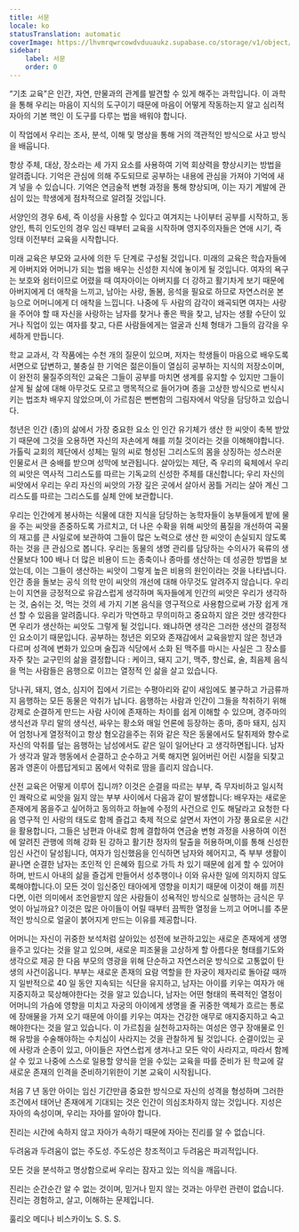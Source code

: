 ```yaml
---
title: 서문
locale: ko
statusTranslation: automatic
coverImage: https://lhvmrqwrcowdvduuaukz.supabase.co/storage/v1/object/public/strapi-uploads/small_cover-educacion-fundamental.webp-2d51a7828a2b1309555be27f7e2a61a0.webp
sidebar:
    label: 서문
    order: 0
---
```

“기초 교육"은 인간, 자연, 만물과의 관계를 발견할 수 있게 해주는 과학입니다. 이 과학을 통해 우리는 마음이 지식의 도구이기 때문에 마음이 어떻게 작동하는지 알고 심리적 자아의 기본 핵인 이 도구를 다루는 법을 배워야 합니다.

이 작업에서 우리는 조사, 분석, 이해 및 명상을 통해 거의 객관적인 방식으로 사고 방식을 배웁니다.

항상 주체, 대상, 장소라는 세 가지 요소를 사용하여 기억 회상력을 향상시키는 방법을 알려줍니다. 기억은 관심에 의해 주도되므로 공부하는 내용에 관심을 가져야 기억에 새겨 넣을 수 있습니다. 기억은 연금술적 변형 과정을 통해 향상되며, 이는 자기 계발에 관심이 있는 학생에게 점차적으로 알려질 것입니다.

서양인의 경우 6세, 즉 이성을 사용할 수 있다고 여겨지는 나이부터 공부를 시작하고, 동양인, 특히 인도인의 경우 임신 때부터 교육을 시작하며 영지주의자들은 연애 시기, 즉 잉태 이전부터 교육을 시작합니다.

미래 교육은 부모와 교사에 의한 두 단계로 구성될 것입니다. 미래의 교육은 학습자들에게 아버지와 어머니가 되는 법을 배우는 신성한 지식에 놓이게 될 것입니다. 여자의 욕구는 보호와 쉼터이므로 어렸을 때 여자아이는 아버지를 더 강하고 활기차게 보기 때문에 아버지에게 더 애착을 느끼고, 남아는 사랑, 돌봄, 응석을 필요로 하므로 자연스러운 본능으로 어머니에게 더 애착을 느낍니다. 나중에 두 사람의 감각이 왜곡되면 여자는 사랑을 주어야 할 때 자신을 사랑하는 남자를 찾거나 좋은 짝을 찾고, 남자는 생활 수단이 있거나 직업이 있는 여자를 찾고, 다른 사람들에게는 얼굴과 신체 형태가 그들의 감각을 우세하게 만듭니다.

학교 교과서, 각 작품에는 수천 개의 질문이 있으며, 저자는 학생들이 마음으로 배우도록 서면으로 답변하고, 불충실 한 기억은 젊은이들이 열심히 공부하는 지식의 저장소이며,이 완전히 물질주의적인 교육은 그들이 공부를 마치면 생계를 유지할 수 있지만 그들이 살게 될 삶에 대해 아무것도 모르고 맹목적으로 들어가며 종을 고상한 방식으로 번식시키는 법조차 배우지 않았으며,이 가르침은 뻔뻔함의 그림자에서 악당을 담당하고 있습니다.

청년은 인간 (종)의 삶에서 가장 중요한 요소 인 인간 유기체가 생산 한 씨앗이 축복 받았기 때문에 그것을 오용하면 자신의 자손에게 해를 끼칠 것이라는 것을 이해해야합니다. 가톨릭 교회의 제단에서 성체는 밀의 씨로 형성된 그리스도의 몸을 상징하는 성스러운 인물로서 큰 숭배를 받으며 성막에 보관됩니다. 살아있는 제단, 즉 우리의 육체에서 우리의 씨앗은 역사적 그리스도를 따르는 기독교의 신성한 주체를 대신합니다; 우리 자신의 씨앗에서 우리는 우리 자신의 씨앗의 가장 깊은 곳에서 살아서 꿈틀 거리는 살아 계신 그리스도를 따르는 그리스도를 실체 안에 보관합니다.

우리는 인간에게 봉사하는 식물에 대한 지식을 담당하는 농학자들이 농부들에게 밭에 물을 주는 씨앗을 존중하도록 가르치고, 더 나은 수확을 위해 씨앗의 품질을 개선하여 곡물의 재고를 큰 사일로에 보관하여 그들이 많은 노력으로 생산 한 씨앗이 손실되지 않도록하는 것을 큰 관심으로 봅니다. 우리는 동물의 생명 관리를 담당하는 수의사가 육류의 생산물보다 100 배나 더 많은 비용이 드는 종축이나 종마를 생산하는 데 성공한 방법을 보았는데, 이는 그들이 생산하는 씨앗이 그렇게 높은 비용의 원인이라는 것을 나타냅니다. 인간 종을 돌보는 공식 의학 만이 씨앗의 개선에 대해 아무것도 알려주지 않습니다. 우리는이 지연을 긍정적으로 유감스럽게 생각하며 독자들에게 인간의 씨앗은 우리가 생각하는 것, 숨쉬는 것, 먹는 것의 세 가지 기본 음식을 영구적으로 사용함으로써 가장 쉽게 개선 할 수 있음을 알려줍니다. 우리가 막연하고 무의미하고 중요하지 않은 것만 생각한다면 우리가 생산하는 씨앗도 그렇게 될 것입니다. 왜냐하면 생각은 그러한 생산의 결정적인 요소이기 때문입니다. 공부하는 청년은 외모와 존재감에서 교육을받지 않은 청년과 다르며 성격에 변화가 있으며 술집과 식당에서 소화 된 맥주를 마시는 사실은 그 장소를 자주 찾는 교구민의 삶을 결정합니다 : 케이크, 돼지 고기, 맥주, 향신료, 술, 최음제 음식을 먹는 사람들은 음행으로 이끄는 열정적 인 삶을 살고 있습니다.

당나귀, 돼지, 염소, 심지어 집에서 기르는 수평아리와 같이 새임에도 불구하고 가금류까지 음행하는 모든 동물은 악취가 납니다. 음행하는 사람과 인간이 그들을 착취하기 위해 강제로 순결하게 만드는 사람 사이에 존재하는 차이를 쉽게 이해할 수 있으며, 경주마의 생식선과 무리 말의 생식선, 싸우는 황소와 매일 언론에 등장하는 종마, 종마 돼지, 심지어 엄청나게 열정적이고 항상 혐오감을주는 쥐와 같은 작은 동물에서도 탈취제와 향수로 자신의 악취를 덮는 음행하는 남성에서도 같은 일이 일어난다 고 생각하면됩니다. 남자가 생각과 말과 행동에서 순결하고 순수하고 거룩 해지면 잃어버린 어린 시절을 되찾고 몸과 영혼이 아름답게되고 몸에서 악취로 땀을 흘리지 않습니다.

산전 교육은 어떻게 이루어 집니까? 이것은 순결을 따르는 부부, 즉 무자비하고 일시적인 쾌락으로 씨앗을 잃지 않는 부부 사이에서 다음과 같이 발생합니다: 배우자는 새로운 존재에게 몸을주고 싶어하고 동의하고 하늘에 수정의 사건으로 인도 해달라고 요청한 다음 영구적 인 사랑의 태도로 함께 즐겁고 축제 적으로 살면서 자연이 가장 풍요로운 시간을 활용합니다, 그들은 남편과 아내로 함께 결합하여 연금술 변형 과정을 사용하여 이전에 알려진 관행에 의해 강화 된 강하고 활기찬 정자의 탈출을 허용하며,이를 통해 신성한 임신 사건이 달성됩니다, 여자가 임신했음을 인식하면 남자와 헤어지고, 즉 부부 생활이 끝나면 순결한 남자는 초인적 인 은혜와 힘으로 가득 차 있기 때문에 쉽게 할 수 있어야하며, 반드시 아내의 삶을 즐겁게 만들어서 성추행이나 이와 유사한 일에 의지하지 않도록해야합니다.이 모든 것이 임신중인 태아에게 영향을 미치기 때문에 이것이 해를 끼친다면, 이런 의미에서 조언을받지 않은 사람들이 성욕적인 방식으로 실행하는 금식은 무엇이 아닐까요? 이것은 많은 아이들이 어릴 때부터 끔찍한 열정을 느끼고 어머니를 추문적인 방식으로 얼굴이 붉어지게 만드는 이유를 제공합니다.

어머니는 자신이 귀중한 보석처럼 살아있는 성전에 보관하고있는 새로운 존재에게 생명을주고 있다는 것을 알고 있으며, 새로운 피조물을 고상하게 할 아름다운 형태를기도와 생각으로 제공 한 다음 부모의 영광을 위해 단순하고 자연스러운 방식으로 고통없이 탄생의 사건이옵니다. 부부는 새로운 존재의 요람 역할을 한 자궁이 제자리로 돌아갈 때까지 일반적으로 40 일 동안 지속되는 식단을 유지하고, 남자는 아이를 키우는 여자가 애지중지하고 묵상해야한다는 것을 알고 있습니다, 남자는 어떤 형태의 폭력적인 열정이 어머니의 가슴에 영향을 미치고 자궁의 아이에게 생명을 줄 귀중한 액체가 흐르는 통로에 장애물을 가져 오기 때문에 아이를 키우는 여자는 건강한 애무로 애지중지하고 숙고해야한다는 것을 알고 있습니다. 이 가르침을 실천하고자하는 여성은 영구 장애물로 인해 유방을 수술해야하는 수치심이 사라지는 것을 관찰하게 될 것입니다. 순결이있는 곳에 사랑과 순종이 있고, 아이들은 자연스럽게 생겨나고 모든 악이 사라지고, 따라서 함께 살 수 있고 나중에 스스로 일용할 양식을 얻을 수있는 교육을 따를 준비가 된 학교에 갈 새로운 존재의 인격을 준비하기위한이 기본 교육이 시작됩니다.

처음 7 년 동안 아이는 임신 기간만큼 중요한 방식으로 자신의 성격을 형성하며 그러한 조건에서 태어난 존재에게 기대되는 것은 인간이 의심조차하지 않는 것입니다. 지성은 자아의 속성이며, 우리는 자아를 알아야 합니다.

진리는 시간에 속하지 않고 자아가 속하기 때문에 자아는 진리를 알 수 없습니다.

두려움과 두려움이 없는 주도성. 주도성은 창조적이고 두려움은 파괴적입니다.

모든 것을 분석하고 명상함으로써 우리는 잠자고 있는 의식을 깨웁니다.

진리는 순간순간 알 수 없는 것이며, 믿거나 믿지 않는 것과는 아무런 관련이 없습니다. 진리는 경험하고, 살고, 이해하는 문제입니다.

훌리오 메디나 비스카이노
S. S. S.
